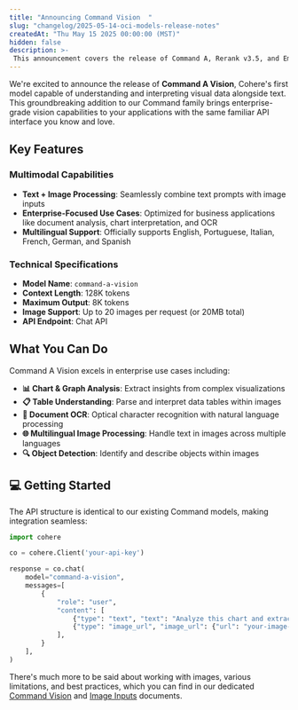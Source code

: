 ```yaml
---
title: "Announcing Command Vision  "
slug: "changelog/2025-05-14-oci-models-release-notes"
createdAt: "Thu May 15 2025 00:00:00 (MST)"
hidden: false
description: >-
 This announcement covers the release of Command A, Rerank v3.5, and Embed v3.0 multimodal on Oracle Cloud Infrastructure's platform.
---
```


We're excited to announce the release of **Command A Vision**, Cohere's first model capable of understanding and interpreting visual data alongside text. This groundbreaking addition to our Command family brings enterprise-grade vision capabilities to your applications with the same familiar API interface you know and love.

## Key Features

### Multimodal Capabilities
- **Text + Image Processing**: Seamlessly combine text prompts with image inputs
- **Enterprise-Focused Use Cases**: Optimized for business applications like document analysis, chart interpretation, and OCR
- **Multilingual Support**: Officially supports English, Portuguese, Italian, French, German, and Spanish

### Technical Specifications
- **Model Name**: `command-a-vision`
- **Context Length**: 128K tokens
- **Maximum Output**: 8K tokens
- **Image Support**: Up to 20 images per request (or 20MB total)
- **API Endpoint**: Chat API

## What You Can Do

Command A Vision excels in enterprise use cases including:

- **📊 Chart & Graph Analysis**: Extract insights from complex visualizations
- **📋 Table Understanding**: Parse and interpret data tables within images
- **📄 Document OCR**: Optical character recognition with natural language processing
- **🌐 Multilingual Image Processing**: Handle text in images across multiple languages
- **🔍 Object Detection**: Identify and describe objects within images

## 💻 Getting Started

The API structure is identical to our existing Command models, making integration seamless:

```python
import cohere

co = cohere.Client('your-api-key')

response = co.chat(
    model="command-a-vision",
    messages=[
        {
            "role": "user",
            "content": [
                {"type": "text", "text": "Analyze this chart and extract the key data points"},
                {"type": "image_url", "image_url": {"url": "your-image-url"}},
            ],
        }
    ],
)
```

There's much more to be said about working with images, various limitations, and best practices, which you can find in our dedicated [Command Vision](https://docs.cohere.com/v2/docs/command-vision) and [Image Inputs](https://docs.cohere.com/v2/docs/image-inputs) documents.